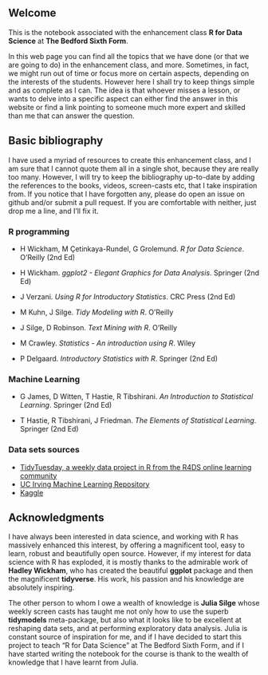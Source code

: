 ## Welcome {.unnumbered}

This is the notebook associated with the enhancement class **R for Data Science** at **The Bedford Sixth Form**.

In this web page you can find all the topics that we have done (or that we are going to do) in the enhancement class, and more. Sometimes, in fact, we might run out of time or focus more on certain aspects, depending on the interests of the students. However here I shall try to keep things simple and as complete as I can. The idea is that whoever misses a lesson, or wants to delve into a specific aspect can either find the answer in this website or find a link pointing to someone much more expert and skilled than me that can answer the question.

## Basic bibliography {.unnumbered}

I have used a myriad of resources to create this enhancement class, and I am sure that I cannot quote them all in a single shot, because they are really too many. However, I will try to keep the bibliography up-to-date by adding the references to the books, videos, screen-casts etc, that I take inspiration from. If you notice that I have forgotten any, please do open an issue on github and/or submit a pull request. If you are comfortable with neither, just drop me a line, and I'll fix it.

### R programming {.unnumbered}

-   H Wickham, M Çetinkaya-Rundel, G Grolemund. *R for Data Science*. O'Reilly (2nd Ed)

-   H Wickham. *ggplot2 - Elegant Graphics for Data Analysis*. Springer (2nd Ed)

-   J Verzani. *Using R for Introductory Statistics*. CRC Press (2nd Ed)

-   M Kuhn, J Silge. *Tidy Modeling with R*. O'Reilly

-   J Silge, D Robinson. *Text Mining with R*. O'Reilly

-   M Crawley. *Statistics - An introduction using R*. Wiley

-   P Delgaard. *Introductory Statistics with R*. Springer (2nd Ed)

### Machine Learning {.unnumbered}

-   G James, D Witten, T Hastie, R Tibshirani. *An Introduction to Statistical Learning*. Springer (2nd Ed)

-   T Hastie, R Tibshirani, J Friedman. *The Elements of Statistical Learning*. Springer (2nd Ed)

### Data sets sources {.unnumbered}

-   [TidyTuesday, a weekly data project in R from the R4DS online learning community](https://github.com/rfordatascience/tidytuesday)
-   [UC Irving Machine Learning Repository](https://archive.ics.uci.edu/)
-   [Kaggle](https://www.kaggle.com/)

## Acknowledgments {.unnumbered}

I have always been interested in data science, and working with R has massively enhanced this interest, by offering a magnificent tool, easy to learn, robust and beautifully open source. However, if my interest for data science with R has exploded, it is mostly thanks to the admirable work of **Hadley Wickham**, who has created the beautiful **ggplot** package and then the magnificent **tidyverse**. His work, his passion and his knowledge are absolutely inspiring.

The other person to whom I owe a wealth of knowledge is **Julia Silge** whose weekly screen casts has taught me not only how to use the superb **tidymodels** meta-package, but also what it looks like to be excellent at reshaping data sets, and at performing exploratory data analysis. Julia is constant source of inspiration for me, and if I have decided to start this project to teach "R for Data Science" at The Bedford Sixth Form, and if I have started writing the notebook for the course is thank to the wealth of knowledge that I have learnt from Julia.
